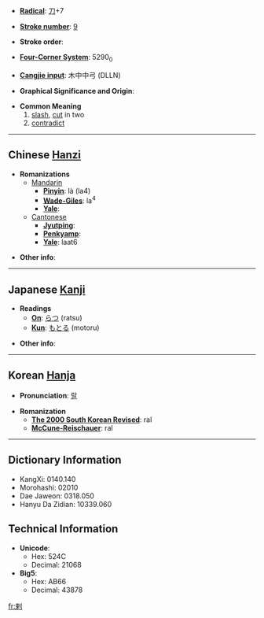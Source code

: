 * '''[[Wiktionary:Chinese radical index| Radical]]''': [[Wiktionary:Chinese radical index 刀|刀]]+7

* '''[[Wiktionary:Chinese total strokes index|Stroke number]]''': [[Wiktionary:Chinese total strokes index 9|9]]

* '''Stroke order''': 

* '''[[Wiktionary:Chinese four corner index|Four-Corner System]]''': 5290<sub>0</sub>

* '''[[Wiktionary:Chinese Cangjie index|Cangjie input]]''': 木中中弓 (DLLN)

* '''Graphical Significance and Origin''': 

* '''Common Meaning'''
*#[[slash]], [[cut]] in two
*# [[contradict]]

----

== Chinese [[Hanzi]] ==

* '''Romanizations'''
** [[Mandarin]]
*** '''[[Pinyin]]''': là (la4)
*** '''[[Wade-Giles]]''': la<sup>4</sup>
*** '''[[Yale]]''': 
**[[Cantonese]]
***'''[[Jyutping]]''':
***'''[[Penkyamp]]''': 
***'''[[Yale]]''': laat6

* '''Other info''': 

----

== Japanese [[Kanji]] ==

* '''Readings'''
** '''[[On]]''': [[らつ]] (ratsu)
** '''[[Kun]]''': [[もとる]] (motoru)

* '''Other info''':  

----

== Korean [[Hanja]] ==

* '''Pronunciation''': [[랄]]

* '''Romanization'''
** '''[[The 2000 South Korean Revised Romanization|The 2000 South Korean Revised]]''': ral
** '''[[McCune-Reischauer]]''': ral

----

== Dictionary Information ==

* KangXi: 0140.140
* Morohashi: 02010
* Dae Jaweon: 0318.050
* Hanyu Da Zidian: 10339.060

== Technical Information ==

* '''Unicode''':
** Hex: 524C
** Decimal: 21068
* '''Big5''':
** Hex: AB66
** Decimal: 43878

[[fr:剌]]